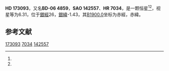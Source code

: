 {{Starbox begin
| name = HD 173093
}}
{{Starbox observe
| epoch = [[J2000.0|J2000.0]]
| constell = {{星座名待查}}<ref name=SIMBAD>{{cite web
 | url=http://simbad.u-strasbg.fr/simbad/sim-id?Ident=HR+7034
 | title =Pulsating variable Star
 | publisher=Centre de Données astronomiques de Strasbourg
 | work=SIMBAD
 | accessdate=2012-07-13}}</ref><ref name=DATA>{{cite web
 | url=http://vizier.u-strasbg.fr/viz-bin/VizieR-5?-out.add=.&-source=5050&-corr=PK=HR&-out.max=9999&HR=7034
 | title=VizieR Detailed Page
 | accessdate=2012-07-13
 | archive-date=2019-02-16
 | archive-url=https://web.archive.org/web/20190216092417/http://vizier.u-strasbg.fr/viz-bin/VizieR-5?-out.add=.&-source=5050&-corr=PK=HR&-out.max=9999&HR=7034
 | dead-url=no
 }}</ref>
| 星官 = 
| ra = {{RA|18|43|51.4}}<ref name=SIMBAD /><ref name=DATA />
| dec = {{DEC|-6|49|7}}<ref name=SIMBAD /><ref name=DATA />
| appmag_v = 6.31<ref name=SIMBAD /><ref name=DATA />
}}
{{Starbox character
| class = F7V<ref name=SIMBAD /><ref name=DATA />
| b-v = 0.48<ref name=SIMBAD /><ref name=DATA />
| u-b = 0.02<ref name=SIMBAD /><ref name=DATA />
| r-i = <ref name=SIMBAD /><ref name=DATA />
| variable = 
}}
{{Starbox astrometry
| radial_v = 0.02
| prop_mo_ra = -66
| parallax = 
| p_error = 
}}
{{Starbox catalog
| names =BD-06 4859，[[SAO星表|SAO]] 142557，[[HD星表|HD]] 173093，[[HR星表|HR]] 7034}}
{{Starbox reference |Simbad=HR+7034}}
{{Starbox end}}

'''HD 173093'''，又名'''BD-06 4859'''，'''SAO 142557'''、'''HR 7034'''，是一颗恒星<ref name=SIMBAD /><ref name=DATA />，视星等为6.31，位于[[銀道座標系|銀經]]26，[[銀道座標系|銀緯]]-1.43，其[[B1900.0|B1900.0]]坐标为赤經{{RA|18|38|27.8}}，赤緯{{DEC|-6|-1.43|59}}。

== 参考文献 ==
{{reflist}}

{{star-stub}}

[[Category:HD和HDE天體|173093]]
[[Category:HR天體|7034]]
[[Category:SAO天體|142557]]
